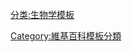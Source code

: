 {{template category
|type  = 
|topic = [[植物学|植物学]]
}}

[[分类:生物学模板|分类:生物学模板]]
[[Category:維基百科模板分類|Category:維基百科模板分類]]